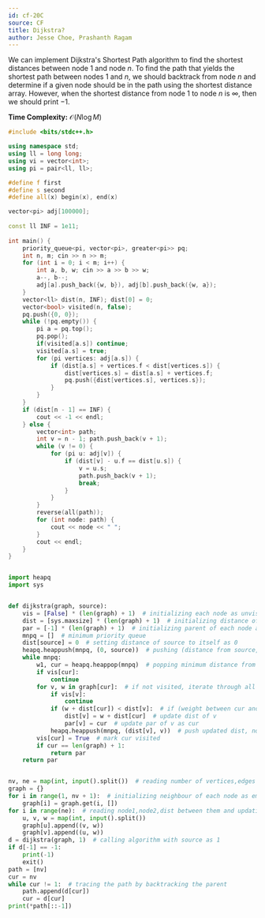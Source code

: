 ```yaml
---
id: cf-20C
source: CF
title: Dijkstra?
author: Jesse Choe, Prashanth Ragam
---
```


We can implement Dijkstra's Shortest Path algorithm to find the shortest distances between node $1$ and node $n$. To find the path that yields the shortest path between nodes $1$ and $n$, we should backtrack from node $n$ and determine if a given node should be in the path using the shortest distance array. However, when the shortest distance from node 1 to node $n$ is $\infty$, then we should print $-1$. 

**Time Complexity:** $\mathcal{O}(N\log M)$

<LanguageSection>
<CPPSection>

```cpp
#include <bits/stdc++.h>

using namespace std;
using ll = long long;
using vi = vector<int>;
using pi = pair<ll, ll>;

#define f first
#define s second
#define all(x) begin(x), end(x)

vector<pi> adj[100000];
 
const ll INF = 1e11;
	
int main() {
	priority_queue<pi, vector<pi>, greater<pi>> pq;
	int n, m; cin >> n >> m;
	for (int i = 0; i < m; i++) {
		int a, b, w; cin >> a >> b >> w;
		a--, b--; 
		adj[a].push_back({w, b}), adj[b].push_back({w, a});
	}
	vector<ll> dist(n, INF); dist[0] = 0;
	vector<bool> visited(n, false);
	pq.push({0, 0});
	while (!pq.empty()) {
		pi a = pq.top();
		pq.pop();
		if(visited[a.s]) continue;
		visited[a.s] = true;
		for (pi vertices: adj[a.s]) {
			if (dist[a.s] + vertices.f < dist[vertices.s]) {
				dist[vertices.s] = dist[a.s] + vertices.f;
				pq.push({dist[vertices.s], vertices.s});
			}
		}
	}
	if (dist[n - 1] == INF) {
		cout << -1 << endl;
	} else {
		vector<int> path; 
		int v = n - 1; path.push_back(v + 1);
		while (v != 0) {
			for (pi u: adj[v]) {
				if (dist[v] - u.f == dist[u.s]) {
					v = u.s;
					path.push_back(v + 1);
					break;
				}
			}
		}
		reverse(all(path));
		for (int node: path) {
			cout << node << " ";
		}
		cout << endl;
	}
}
```

</CPPSection>

<PySection>
	
```py

import heapq
import sys


def dijkstra(graph, source):
    vis = [False] * (len(graph) + 1)  # initializing each node as unvisited
    dist = [sys.maxsize] * (len(graph) + 1)  # initializing distance of source to all vertices as +infinity
    par = [-1] * (len(graph) + 1)  # initializing parent of each node as -1
    mnpq = []  # minimum priority queue
    dist[source] = 0  # setting distance of source to itself as 0
    heapq.heappush(mnpq, (0, source))  # pushing (distance from source, node) into mnpq
    while mnpq:
        w1, cur = heapq.heappop(mnpq)  # popping minimum distance from source,node
        if vis[cur]:
            continue
        for v, w in graph[cur]:  # if not visited, iterate through all neighbours of current node
            if vis[v]:
                continue
            if (w + dist[cur]) < dist[v]:  # if (weight between cur and v + dist of cur from source) < dist of v from source
                dist[v] = w + dist[cur]  # update dist of v
                par[v] = cur  # update par of v as cur
            heapq.heappush(mnpq, (dist[v], v))  # push updated dist, node v into mnpq
        vis[cur] = True  # mark cur visited
        if cur == len(graph) + 1:
            return par
    return par


nv, ne = map(int, input().split())  # reading number of vertices,edges
graph = {}
for i in range(1, nv + 1):  # initializing neighbour of each node as empty
    graph[i] = graph.get(i, [])
for i in range(ne):  # reading node1,node2,dist between them and updating into graph
    u, v, w = map(int, input().split())
    graph[u].append((v, w))
    graph[v].append((u, w))
d = dijkstra(graph, 1)  # calling algorithm with source as 1
if d[-1] == -1:
    print(-1)
    exit()
path = [nv]
cur = nv
while cur != 1:  # tracing the path by backtracking the parent
    path.append(d[cur])
    cur = d[cur]
print(*path[::-1])

```
</PySection>
</LanguageSection>
